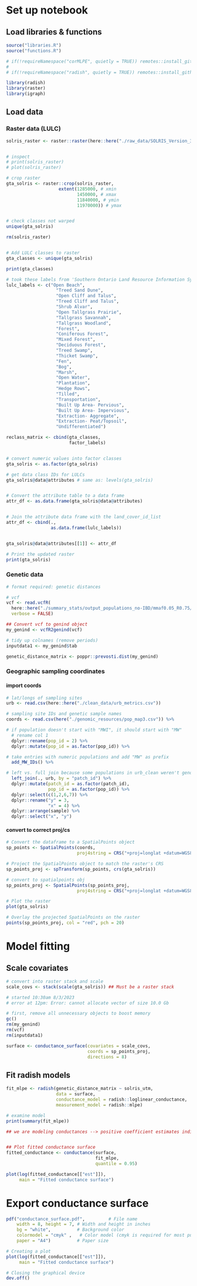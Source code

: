 # Set up notebook
## Load libraries & functions
```r
source("libraries.R")
source("functions.R")

# if(!requireNamespace("corMLPE", quietly = TRUE)) remotes::install_github("nspope/corMLPE")
# 
# if(!requireNamespace("radish", quietly = TRUE)) remotes::install_github("nspope/radish")

library(radish)
library(raster)
library(igraph)

```

## Load data
### Raster data (LULC)
```r
solris_raster <- raster::raster(here::here("./raw_data/SOLRIS_Version_3_0/SOLRIS_Version_3_0_LAMBERT.tif"))


# inspect
# print(solris_raster)
# plot(solris_raster)

# crop raster
gta_solris <- raster::crop(solris_raster,
                    extent(1285000, # xmin
                           1450000, # xmax
                           11840000, # ymin
                           11970000)) # ymax


# check classes not warped
unique(gta_solris)

rm(solris_raster)


# Add LULC classes to raster
gta_classes <- unique(gta_solris)

print(gta_classes)

# took these labels from 'Southern Ontario Land Resource Information System Version 3.0 Data Specifications.pdf'
lulc_labels <- c("Open Beach",
                   "Treed Sand Dune",
                   "Open Cliff and Talus",
                   "Treed Cliff and Talus",
                   "Shrub Alvar",
                   "Open Tallgrass Prairie",
                   "Tallgrass Savannah",
                   "Tallgrass Woodland",
                   "Forest",
                   "Coniferous Forest",
                   "Mixed Forest",
                   "Deciduous Forest",
                   "Treed Swamp",
                   "Thicket Swamp",
                   "Fen",
                   "Bog",
                   "Marsh",
                   "Open Water",
                   "Plantation",
                   "Hedge Rows",
                   "Tilled",
                   "Transportation",
                   "Built Up Area- Pervious",
                   "Built Up Area- Impervious",
                   "Extraction- Aggregate",
                   "Extraction- Peat/Topsoil",
                   "Undifferentiated")

reclass_matrix <- cbind(gta_classes,
                        factor_labels)


# convert numeric values into factor classes
gta_solris <- as.factor(gta_solris)

# get data class IDs for LULCs
gta_solris@data@attributes # same as: levels(gta_solris)


# Convert the attribute table to a data frame
attr_df <- as.data.frame(gta_solris@data@attributes)


# Join the attribute data frame with the land_cover_id_list
attr_df <- cbind(.,
                 as.data.frame(lulc_labels))


gta_solris@data@attributes[[1]] <- attr_df

# Print the updated raster
print(gta_solris)

```


### Genetic data
```r
# format required: genetic distances

# vcf
vcf <- read.vcfR(
  here::here("./summary_stats/output_populations_no-IBD/mmaf0.05_R0.75/populations.snps.vcf"),
  verbose = FALSE)

## Convert vcf to genind object
my_genind <- vcfR2genind(vcf)

# tidy up colnames (remove periods)
inputdata1 <- my_genind$tab

genetic_distance_matrix <- poppr::prevosti.dist(my_genind)

```


### Geographic sampling coordinates
#### import coords
```r
# lat/longs of sampling sites
urb <- read.csv(here::here("./clean_data/urb_metrics.csv"))

# sampling site IDs and genetic sample names
coords <- read.csv(here("./genomic_resources/pop_map3.csv")) %>%

# if population doesn't start with "MWI", it should start with "MW"
  # rename col 1
  dplyr::rename(pop_id = 2) %>%
  dplyr::mutate(pop_id = as.factor(pop_id)) %>%

# take entries with numeric populations and add "MW" as prefix
  add_MW_IDs() %>%

# left vs. full join because some populations in urb_clean weren't genotyped due to lack of material
  left_join(., urb, by = "patch_id") %>%
  dplyr::mutate(patch_id = as.factor(patch_id),
                pop_id = as.factor(pop_id)) %>%
  dplyr::select(c(1,2,6,7)) %>%
  dplyr::rename("y" = 3,
                "x" = 4) %>%
  dplyr::arrange(sample) %>%
  dplyr::select("x", "y")

```

#### convert to correct proj/cs
```r

# Convert the dataframe to a SpatialPoints object
sp_points <- SpatialPoints(coords, 
                           proj4string = CRS("+proj=longlat +datum=WGS84 +no_defs"))

# Project the SpatialPoints object to match the raster's CRS
sp_points_proj <- spTransform(sp_points, crs(gta_solris))

# convert to spatialpoints obj
sp_points_proj <- SpatialPoints(sp_points_proj, 
                           proj4string = CRS("+proj=longlat +datum=WGS84 +no_defs"))

# Plot the raster
plot(gta_solris)

# Overlay the projected SpatialPoints on the raster
points(sp_points_proj, col = "red", pch = 20)
```

# Model fitting
## Scale covariates
```r

# convert into raster stack and scale
scale_covs <- stack(scale(gta_solris)) ## Must be a raster stack

# started 10:30am 8/3/2023
# error at 12pm: Error: cannot allocate vector of size 10.0 Gb

# first, remove all unnecessary objects to boost memory
gc()
rm(my_genind)
rm(vcf)
rm(inputdata1)

surface <- conductance_surface(covariates = scale_covs,
                               coords = sp_points_proj,
                               directions = 8)
```

## Fit radish models
```r
fit_mlpe <- radish(genetic_distance_matrix ~ solris_utm,
                   data = surface, 
                   conductance_model = radish::loglinear_conductance, 
                   measurement_model = radish::mlpe)

# examine model
print(summary(fit_mlpe))

## we are modeling conductances --> positive coefficient estimates indicate increasing conductance (e.g. rates of movement/gene flow) at higher values of the covariate, while negative coefficients indicate lower conductance at higher values of the covariate.


## Plot fitted conductance surface
fitted_conductance <- conductance(surface,
                                  fit_mlpe,
                                  quantile = 0.95)

plot(log(fitted_conductance[["est"]]), 
     main = "Fitted conductance surface")

```

# Export conductance surface
```r

pdf("conductance_surface.pdf",         # File name
    width = 8, height = 7, # Width and height in inches
    bg = "white",          # Background color
    colormodel = "cmyk" ,   # Color model (cmyk is required for most publications)
    paper = "A4")          # Paper size

# Creating a plot
plot(log(fitted_conductance[["est"]]), 
     main = "Fitted conductance surface")

# Closing the graphical device
dev.off() 
```
